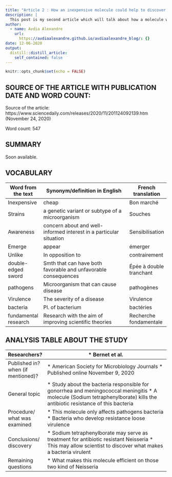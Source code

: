 ```yaml
---
title: "Article 2 : How an inexpensive molecule could help to discover the origin of bacteria virulence ?"
description: |
  This post is my second article which will talk about how a molecule will help to discover what makes a bacterium a pathogen and how it can lunch a pandemic.
author:
  - name: Avdia Alexandre
    url:
      https://avdiaalexandre.github.io/avdiaalexandre_blog/: {}
date: 12-06-2020
output:
  distill::distill_article:
    self_contained: false
---
```


```r
knitr::opts_chunk$set(echo = FALSE)
```
## SOURCE OF THE ARTICLE WITH PUBLICATION DATE AND WORD COUNT:

Source of the article: https://www.sciencedaily.com/releases/2020/11/201124092139.htm
(November 24, 2020)

Word count: 547


## SUMMARY 

Soon available.

## VOCABULARY
  
|     Word   from the text      |     Synonym/definition   in English                                         |     French   translation       |
|-------------------------------|-----------------------------------------------------------------------------|--------------------------------|
|     Inexpensive               |     cheap                                                                   |     Bon marché                 |
|     Strains                   |      a genetic variant or   subtype of a microorganism                      |     Souches                    |
|     Awareness                 |     concern about and well-informed interest in a   particular situation    |     Sensibilisation            |
|      Emerge                   |     appear                                                                  |     émerger                    |
|     Unlike                    |     In opposition to                                                        |     contrairement              |
|     double-edged sword        |     Smth that can have   both favorable and unfavorable consequences        |     Épée à double tranchant    |
|     pathogens                 |     Microorganism that   can cause disease                                  |     pathogènes                 |
|     Virulence                 |     The severity of a   disease                                             |     Virulence                  |
|     bacteria                  |     Pl. of bacterium                                                        |     bactéries                  |
|     fundamental   research    |     Research with the   aim of improving scientific theories                |     Recherche fondamentale     |

## ANALYSIS TABLE ABOUT THE STUDY
  
|     Researchers?                            |     * Bernet et al.                                                                                                                                                                           |
|---------------------------------------------|-----------------------------------------------------------------------------------------------------------------------------------------------------------------------------------------------|
|     Published in? when   (if mentioned)?    |     * American Society for Microbiology Journals           * Published online November 9, 2020                                                                                                |
|     General topic                           |     * Study about the bacteria responsible for   gonorrhea and meningococcal meningitis        * A molecule (Sodium   tetraphenylborate) kills the antibiotic resistance of this bacteria     |
|     Procedure/     what was examined        |     * This   molecule only affects pathogens bacteria         * Bacteria who   develop resistance loose virulence                                                                             |
|     Conclusions/   discovery                |     * Sodium tetraphenylborate may serve as treatment for   antibiotic resistant Neisseria       * This may allow scientist to discover what makes a   bacteria virulent                      |
|     Remaining questions                     |     * What makes   this molecule efficient on those two kind of Neisseria                                                                                                                     |
